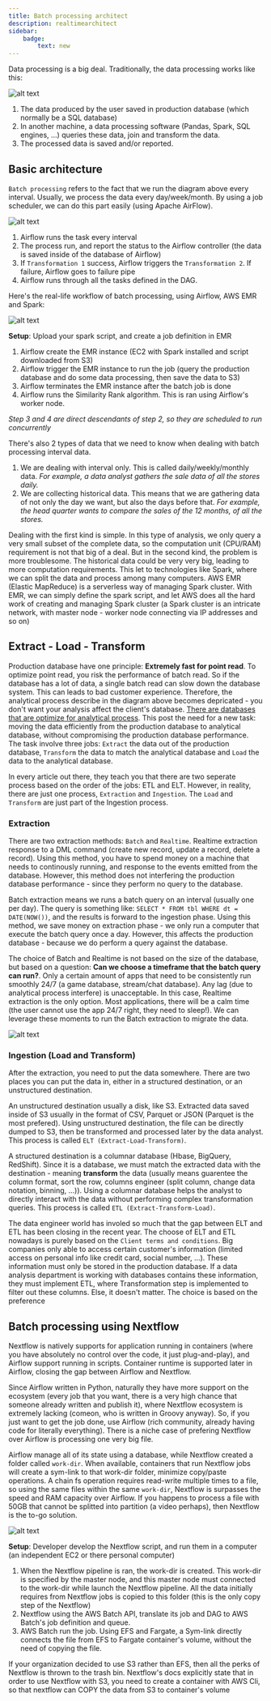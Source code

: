 ```yaml
---
title: Batch processing architect
description: realtimearchitect
sidebar:
    badge:
        text: new
---
```



Data processing is a big deal. Traditionally, the data processing works like this:

![alt text](image.png)

1. The data produced by the user saved in production database (which normally be a SQL database)
2. In another machine, a data processing software (Pandas, Spark, SQL engines, ...) queries these data, join and transform the data.
3. The processed data is saved and/or reported.

## Basic architecture

`Batch processing` refers to the fact that we run the diagram above every interval. Usually, we process the data every day/week/month. By using a job scheduler, we can do this part easily (using Apache AirFlow).

![alt text](image-1.png)

1. Airflow runs the task every interval
2. The process run, and report the status to the Airflow controller (the data is saved inside of the database of Airflow)
3. If `Transformation 1` success, Airflow triggers the `Transformation 2`. If failure, Airflow goes to failure pipe
4. Airflow runs through all the tasks defined in the DAG.

Here's the real-life workflow of batch processing, using Airflow, AWS EMR and Spark:

![alt text](image-2.png)

**Setup**: Upload your spark script, and create a job definition in EMR
1. Airflow create the EMR instance (EC2 with Spark installed and script downloaded from S3)
2. Airflow trigger the EMR instance to run the job (query the production database and do some data processing, then save the data to S3)
3. Airflow terminates the EMR instance after the batch job is done
4. Airflow runs the Similarity Rank algorithm. This is ran using Airflow's worker node.

*Step 3 and 4 are direct descendants of step 2, so they are scheduled to run concurrently*

There's also 2 types of data that we need to know when dealing with batch processing interval data.

1. We are dealing with interval only. This is called daily/weekly/monthly data. *For example, a data analyst gathers the sale data of all the stores daily.*
2. We are collecting historical data. This means that we are gathering data of not only the day we want, but also the days before that. *For example, the head quarter wants to compare the sales of the 12 months, of all the stores.*

Dealing with the first kind is simple. In this type of analysis, we only query a very small subset of the complete data, so the computation unit (CPU/RAM) requirement is not that big of a deal. But in the second kind, the problem is more troublesome. The historical data could be very very big, leading to more computation requirements. This let to technologies like Spark, where we can split the data and process among many computers. AWS EMR (Elastic MapReduce) is a serverless way of managing Spark cluster. With EMR, we can simply define the spark script, and let AWS does all the hard work of creating and managing Spark cluster (a Spark cluster is an intricate network, with master node - worker node connecting via IP addresses and so on)

## Extract - Load - Transform

Production database have one principle: **Extremely fast for point read**. To optimize point read, you risk the performance of batch read. So if the database has a lot of data, a single batch read can slow down the database system. This can leads to bad customer experience. Therefore, the analytical process describe in the diagram above becomes depricated - you don't want your analysis affect the client's database. [There are databases that are optimize for analytical process](/database/columnar-database/column-db/). This post the need for a new task: moving the data efficiently from the production database to analytical database, without compromising the production database performance. The task involve three jobs: `Extract` the data out of the production database, `Transform` the data to match the analytical database and `Load` the data to the analytical database. 

In every article out there, they teach you that there are two seperate process based on the order of the jobs: ETL and ELT. However, in reality, there are just one process, `Extraction` and `Ingestion`. The `Load` and `Transform` are just part of the Ingestion process.

### Extraction

There are two extraction methods: `Batch` and `Realtime`. Realtime extraction response to a DML command (create new record, update a record, delete a record). Using this method, you have to spend money on a machine that needs to continously running, and response to the events emitted from the database. However, this method does not interfering the production database performance - since they perform no query to the database.

Batch extraction means we runs a batch query on an interval (usually one per day). The query is something like: `SELECT * FROM tbl WHERE dt = DATE(NOW())`, and the results is forward to the ingestion phase. Using this method, we save money on extraction phase - we only run a computer that execute the batch query once a day. However, this affects the production database - because we do perform a query against the database.

The choice of Batch and Realtime is not based on the size of the database, but based on a question: **Can we choose a timeframe that the batch query can run?**. Only a certain amount of apps that need to be consistently run smoothly 24/7 (a game database, stream/chat database). Any lag (due to analytical process interfere) is unacceptable. In this case, Realtime extraction is the only option. Most applications, there will be a calm time (the user cannot use the app 24/7 right, they need to sleep!). We can leverage these moments to run the Batch extraction to migrate the data. 

![alt text](image-4.png)

### Ingestion (Load and Transform)

After the extraction, you need to put the data somewhere. There are two places you can put the data in, either in a structured destination, or an unstructured destination. 

An unstructured destination usually a disk, like S3. Extracted data saved inside of S3 usually in the format of CSV, Parquet or JSON (Parquet is the most prefered). Using unstructured destination, the file can be directly dumped to S3, then be transformed and processed later by the data analyst. This process is called `ELT (Extract-Load-Transform)`.

A structured destination is a columnar database (Hbase, BigQuery, RedShift). Since it is a database, we must match the extracted data with the destination - meaning **transform** the data (usually means guarentee the column format, sort the row, columns engineer (split column, change data notation, binning, ...)). Using a columnar database helps the analyst to directly interact with the data without performing complex transformation queries. This process is called `ETL (Extract-Transform-Load)`.

The data engineer world has involed so much that the gap between ELT and ETL has been closing in the recent year. The choose of ELT and ETL nowadays is purely based on the `Client terms and conditions`. Big companies only able to access certain customer's information (limited access on personal info like credit card, social number, ...). These information must only be stored in the production database. If a data analysis department is working with databases contains these information, they must implement ETL, where Transformation step is implemented to filter out these columns. Else, it doesn't matter. The choice is based on the preference



## Batch processing using Nextflow

Nextflow is natively supports for application running in containers (where you have absolutely no control over the code, it just plug-and-play), and Airflow support running in scripts. Container runtime is supported later in Airflow, closing the gap between Airflow and Nextflow.

Since Airflow written in Python, naturally they have more support on the ecosystem (every job that you want, there is a very high chance that someone already written and publish it), where Nextflow ecosystem is extremely lacking (comeon, who is written in Groovy anyway). So, if you just want to get the job done, use Airflow (rich community, already having code for literally everything). There is a niche case of prefering Nextflow over Airflow is processing one very big file.

Airflow manage all of its state using a database, while Nextflow created a folder called `work-dir`. When available, containers that run Nextflow jobs will create a sym-link to that work-dir folder, minimize copy/paste operations. A chain fs operation requires read-write multiple times to a file, so using the same files within the same `work-dir`, Nextflow is surpasses the speed and RAM capacity over Airflow. If you happens to process a file with 50GB that cannot be splitted into partition (a video perhaps), then Nextflow is the to-go solution.

![alt text](image-3.png)


**Setup**: Developer develop the Nextflow script, and run them in a computer (an independent EC2 or there personal computer)

1. When the Nextflow pipeline is ran, the work-dir is created. This work-dir is specified by the master node, and this master node must connected to the work-dir while launch the Nextflow pipeline. All the data initially requires from Nextflow jobs is copied to this folder (this is the only copy step of the Nextflow)
2. Nextflow using the AWS Batch API, translate its job and DAG to AWS Batch's job definition and queue. 
3. AWS Batch run the job. Using EFS and Fargate, a Sym-link directly connects the file from EFS to Fargate container's volume, without the need of copying the file.

<Aside type="caution" title="Watch out!">
  If your organization decided to use S3 rather than EFS, then all the perks of Nextflow is thrown to the trash bin. Nextflow's docs explicitly state that in order to use Nextflow with S3, you need to create a container with AWS Cli, so that nextflow can COPY the data from S3 to container's volume
</Aside>